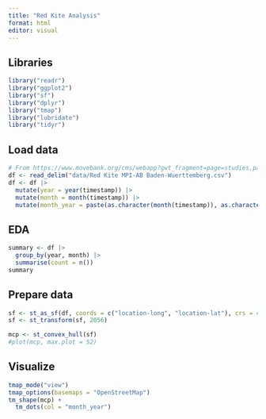 ```yaml
---
title: "Red Kite Analysis"
format: html
editor: visual
---
```


## Libraries
```r
library("readr")
library("ggplot2")
library("sf")
library("dplyr")
library("tmap")
library("lubridate")
library("tidyr")
```

## Load data
```r
# From https://www.movebank.org/cms/webapp?gwt_fragment=page=studies,path=study501903109
df <- read_delim("data/Red Kite MPI-AB Baden-Wuerttemberg.csv")
df <- df |> 
  mutate(year = year(timestamp)) |>
  mutate(month = month(timestamp)) |>
  mutate(month_year = paste(as.character(month(timestamp)), as.character(year(timestamp)), sep = "-"))
```

## EDA
```r
summary <- df |> 
  group_by(year, month) |> 
  summarise(count = n())
summary
```

## Prepare data
```r
sf <- st_as_sf(df, coords = c("location-long", "location-lat"), crs = 4326)
sf <- st_transform(sf, 2056)
```

```r
mcp <- st_convex_hull(sf)
#plot(mcp, max.plot = 52)
```

## Visualize
```r
tmap_mode("view")
tmap_options(basemaps = "OpenStreetMap")
tm_shape(mcp) +
  tm_dots(col = "month_year")
```

